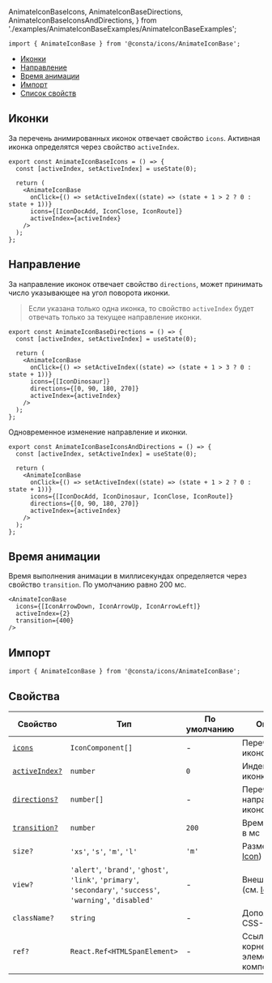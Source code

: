   AnimateIconBaseIcons,
  AnimateIconBaseDirections,
  AnimateIconBaseIconsAndDirections,
} from './examples/AnimateIconBaseExamples/AnimateIconBaseExamples';

```tsx
import { AnimateIconBase } from '@consta/icons/AnimateIconBase';
```

<MdxMenu>

- [Иконки](#иконки)
- [Направление](#направление)
- [Время анимации](#время-анимации)
- [Импорт](#импорт)
- [Список свойств](#свойства)

</MdxMenu>

## Иконки

За перечень анимированных иконок отвечает свойство `icons`. Активная иконка определятся через свойство `activeIndex`.

```tsx
export const AnimateIconBaseIcons = () => {
  const [activeIndex, setActiveIndex] = useState(0);

  return (
    <AnimateIconBase
      onClick={() => setActiveIndex((state) => (state + 1 > 2 ? 0 : state + 1))}
      icons={[IconDocAdd, IconClose, IconRoute]}
      activeIndex={activeIndex}
    />
  );
};
```

<AnimateIconBaseIcons />

## Направление

За направление иконок отвечает свойство `directions`, может принимать число указывающее на угол поворота иконки.

> Если указана только одна иконка, то свойство `activeIndex` будет отвечать только за текущее направление иконки.

```tsx
export const AnimateIconBaseDirections = () => {
  const [activeIndex, setActiveIndex] = useState(0);

  return (
    <AnimateIconBase
      onClick={() => setActiveIndex((state) => (state + 1 > 3 ? 0 : state + 1))}
      icons={[IconDinosaur]}
      directions={[0, 90, 180, 270]}
      activeIndex={activeIndex}
    />
  );
};
```

<AnimateIconBaseDirections />

Одновременное изменение направление и иконки.

```tsx
export const AnimateIconBaseIconsAndDirections = () => {
  const [activeIndex, setActiveIndex] = useState(0);

  return (
    <AnimateIconBase
      onClick={() => setActiveIndex((state) => (state + 1 > 2 ? 0 : state + 1))}
      icons={[IconDocAdd, IconDinosaur, IconClose, IconRoute]}
      directions={[0, 90, 180, 270]}
      activeIndex={activeIndex}
    />
  );
};
```

<AnimateIconBaseIconsAndDirections />

## Время анимации

Время выполнения анимации в миллисекундах определяется через свойство `transition`. По умолчанию равно 200 мс.

```tsx
<AnimateIconBase
  icons={[IconArrowDown, IconArrowUp, IconArrowLeft]}
  activeIndex={2}
  transition={400}
/>
```

## Импорт

```tsx
import { AnimateIconBase } from '@consta/icons/AnimateIconBase';
```

## Свойства

| Свойство                         | Тип                                                                                                           | По умолчанию | Описание                                                                                                  |
| -------------------------------- | ------------------------------------------------------------------------------------------------------------- | ------------ | --------------------------------------------------------------------------------------------------------- |
| [`icons`](#иконки)               | `IconComponent[]`                                                                                             | -            | Перечень иконок                                                                                           |
| [`activeIndex?`](#иконки)        | `number`                                                                                                      | `0`          | Индекс активной иконки                                                                                    |
| [`directions?`](#направление)    | `number[]`                                                                                                    | -            | Перечень направлений для иконок                                                                           |
| [`transition?`](#время-анимации) | `number`                                                                                                      | `200`        | Время анимации в мс                                                                                       |
| `size?`                          | `'xs'`, `'s'`, `'m'`, `'l'`                                                                                   | `'m'`        | Размер (см. [Icon](##LIBS.LIB.STAND.TAB/lib:icons/stand:icons-icon-stable/tab:dev/hash:размер))           |
| `view?`                          | `'alert'`, `'brand'`, `'ghost'`, `'link'`, `'primary'`, `'secondary'`, `'success'`, `'warning'`, `'disabled'` | -            | Внешний вид (см. [Icon](##LIBS.LIB.STAND.TAB/lib:icons/stand:icons-icon-stable/tab:dev/hash:внешний-вид)) |
| `className?`                     | `string`                                                                                                      | -            | Дополнительный CSS-класс                                                                                  |
| `ref?`                           | `React.Ref<HTMLSpanElement>`                                                                                  | -            | Ссылка на корневой DOM-элемент компонента                                                                 |
